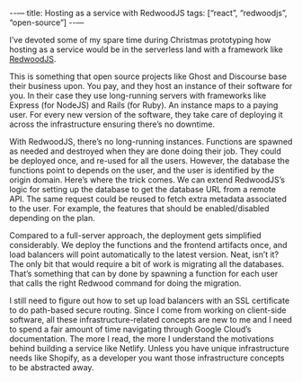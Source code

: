--—
title: Hosting as a service with RedwoodJS
tags: [“react”, “redwoodjs”, “open-source”]
--—

I’ve devoted some of my spare time during Christmas prototyping how hosting as a service would be in the serverless land with a framework like [RedwoodJS](https://redwoodjs.com).

This is something that open source projects like Ghost and Discourse base their business upon. You pay, and they host an instance of their software for you. In their case they use long-running servers with frameworks like Express (for NodeJS) and Rails (for Ruby). An instance maps to a paying user. For every new version of the software, they take care of deploying it across the infrastructure ensuring there’s no downtime.

With RedwoodJS, there’s no long-running instances. Functions are spawned as needed and destroyed when they are done doing their job. They could be deployed once, and re-used for all the users. However, the database the functions point to depends on the user, and the user is identified by the origin domain. Here’s where the trick comes. We can extend RedwoodJS’s logic for setting up the database to get the database URL from a remote API. The same request could be reused to fetch extra metadata associated to the user. For example, the features that should be enabled/disabled depending on the plan.

Compared to a full-server approach, 
the deployment gets simplified considerably. 
We deploy the functions and the frontend artifacts once, 
and load balancers will point automatically to the latest version. Neat, 
isn’t it? 
The only bit that would require a bit of work is migrating all the databases. 
That’s something that can by done by spawning a function for each user that calls the right Redwood command for doing the migration.

I still need to figure out how to set up load balancers with an SSL certificate to do path-based secure routing. Since I come from working on client-side software, all these infrastructure-related concepts are new to me and I need to spend a fair amount of time navigating through Google Cloud’s documentation. 
The more I read, 
the more I understand the motivations behind building a service like Netlify.
Unless you have unique infrastructure needs like Shopify,
as a developer you want those infrastructure concepts to be abstracted away.